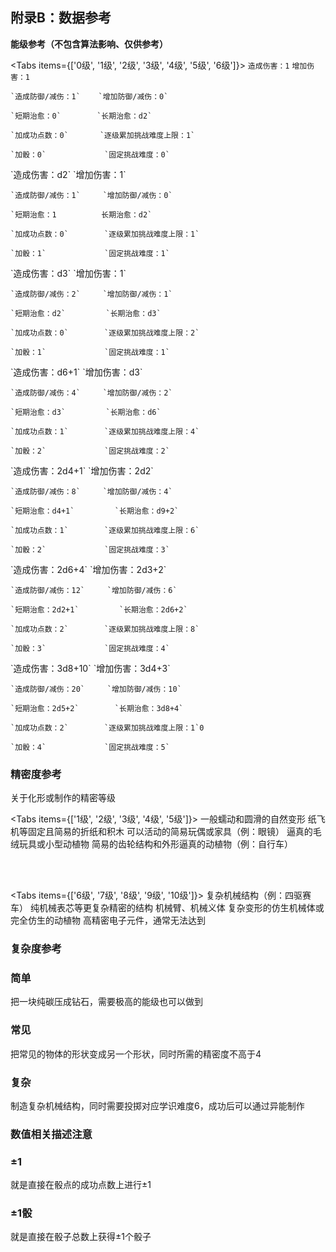 
## 附录B：数据参考

**能级参考（不包含算法影响、仅供参考）**

<Tabs items={['0级', '1级', '2级', '3级', '4级', '5级', '6级']}>
  <Tab>
    `造成伤害：1`         `增加伤害：1`
    
    `造成防御/减伤：1`    `增加防御/减伤：0` 

    `短期治愈：0`        `长期治愈：d2`

    `加成功点数：0`       `逐级累加挑战难度上限：1`

    `加骰：0`             `固定挑战难度：0`  
  </Tab>
    <Tab>
    `造成伤害：d2`         `增加伤害：1`
    
    `造成防御/减伤：1`     `增加防御/减伤：0` 

    `短期治愈：1          长期治愈：d2`

    `加成功点数：0`        `逐级累加挑战难度上限：1`

    `加骰：1`             `固定挑战难度：1`  
  </Tab>
   <Tab>
    `造成伤害：d3`         `增加伤害：1`
    
    `造成防御/减伤：2`     `增加防御/减伤：1` 

    `短期治愈：d2`         `长期治愈：d3`

    `加成功点数：0`        `逐级累加挑战难度上限：2`

    `加骰：1`             `固定挑战难度：1` 
  </Tab>
   <Tab>
    `造成伤害：d6+1`         `增加伤害：d3`
    
    `造成防御/减伤：4`     `增加防御/减伤：2` 

    `短期治愈：d3`         `长期治愈：d6`

    `加成功点数：1`        `逐级累加挑战难度上限：4`

    `加骰：2`             `固定挑战难度：2`  
  </Tab>
    <Tab>
    `造成伤害：2d4+1`         `增加伤害：2d2`
    
    `造成防御/减伤：8`     `增加防御/减伤：4` 

    `短期治愈：d4+1`         `长期治愈：d9+2`

    `加成功点数：1`        `逐级累加挑战难度上限：6`

    `加骰：2`             `固定挑战难度：3`  
  </Tab>
    <Tab>
    `造成伤害：2d6+4`         `增加伤害：2d3+2`
    
    `造成防御/减伤：12`     `增加防御/减伤：6` 

    `短期治愈：2d2+1`         `长期治愈：2d6+2`

    `加成功点数：2`        `逐级累加挑战难度上限：8`

    `加骰：3`             `固定挑战难度：4`  
  </Tab>
   <Tab>
    `造成伤害：3d8+10`         `增加伤害：3d4+3`
    
    `造成防御/减伤：20`     `增加防御/减伤：10` 

    `短期治愈：2d5+2`        `长期治愈：3d8+4`

    `加成功点数：2`        `逐级累加挑战难度上限：1`0

    `加骰：4`             `固定挑战难度：5`  
  </Tab>
</Tabs>


### 精密度参考

关于化形或制作的精密等级

<Tabs items={['1级', '2级', '3级', '4级', '5级']}>
  <Tab>
  一般蠕动和圆滑的自然变形
  </Tab>
    <Tab>
   纸飞机等固定且简易的折纸和积木
  </Tab>
   <Tab>
   可以活动的简易玩偶或家具（例：眼镜）
  </Tab>
   <Tab>
   逼真的毛绒玩具或小型动植物
  </Tab>
    <Tab>
    简易的齿轮结构和外形逼真的动植物（例：自行车）
  </Tab>
</Tabs>

<br></br>

<Tabs items={['6级', '7级', '8级', '9级', '10级']}>
  <Tab>
  复杂机械结构（例：四驱赛车）
  </Tab>
    <Tab>
   纯机械表芯等更复杂精密的结构
  </Tab>
   <Tab>
   机械臂、机械义体
  </Tab>
   <Tab>
   复杂变形的仿生机械体或完全仿生的动植物
  </Tab>
    <Tab>
    高精密电子元件，通常无法达到
  </Tab>
</Tabs>


### 复杂度参考

<Steps>

### 简单
把一块纯碳压成钻石，需要极高的能级也可以做到

### 常见
把常见的物体的形状变成另一个形状，同时所需的精密度不高于4

### 复杂
制造复杂机械结构，同时需要投掷对应学识难度6，成功后可以通过异能制作

</Steps>


### 数值相关描述注意

<Steps>

### ±1
就是直接在骰点的成功点数上进行±1

### ±1骰
就是直接在骰子总数上获得±1个骰子

</Steps>

